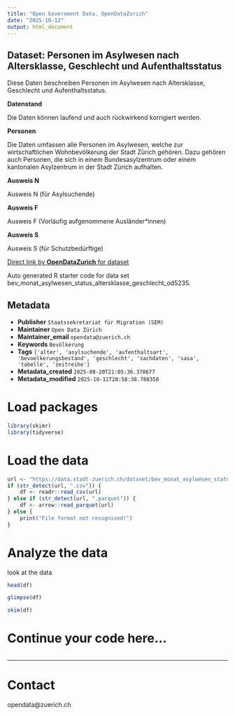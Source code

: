 ```yaml
---
title: "Open Government Data, OpenDataZurich"
date: "2025-10-12"
output: html_document
---
```


## Dataset: Personen im Asylwesen nach Altersklasse, Geschlecht und Aufenthaltsstatus

Diese Daten beschreiben Personen im Asylwesen nach Altersklasse, Geschlecht und Aufenthaltsstatus.

**Datenstand**

Die Daten können laufend und auch rückwirkend korrigiert werden.
 

[]()

**Personen**

Die Daten umfassen alle Personen im Asylwesen, welche zur wirtschaftlichen Wohnbevölkerung der Stadt Zürich gehören. Dazu gehören auch Personen, die sich in einem Bundesasylzentrum oder einem kantonalen Asylzentrum in der Stadt Zürich aufhalten. 
 

[]()

**Ausweis N**

Ausweis N (für Asylsuchende)
 

[]()

**Ausweis F**

Ausweis F (Vorläufig aufgenommene Ausländer*innen)
 

[]()

**Ausweis S**

Ausweis S (für Schutzbedürftige)
 

[]()



[Direct link by **OpenDataZurich** for dataset](https://data.stadt-zuerich.ch/dataset/bev_monat_asylwesen_status_altersklasse_geschlecht_od5235)

Auto generated R starter code for data set bev_monat_asylwesen_status_altersklasse_geschlecht_od5235.

## Metadata

- **Publisher** `Staatssekretariat für Migration (SEM)`
- **Maintainer** `Open Data Zürich`
- **Maintainer_email** `opendata@zuerich.ch`
- **Keywords** `Bevölk­erung`
- **Tags** `['alter', 'asylsuchende', 'aufenthaltsart', 'bevoelkerungsbestand', 'geschlecht', 'sachdaten', 'sasa', 'tabelle', 'zeitreihe']`
- **Metadata_created** `2025-08-20T21:05:36.370677`
- **Metadata_modified** `2025-10-11T20:58:38.780350`


# Load packages

```r
library(skimr)
library(tidyverse)
```

# Load the data

```r
url <- "https://data.stadt-zuerich.ch/dataset/bev_monat_asylwesen_status_altersklasse_geschlecht_od5235/download/BEV523OD5235.csv"
if (str_detect(url, ".csv")) {
    df <- readr::read_csv(url)
} else if (str_detect(url, ".parquet")) {
    df <- arrow::read_parquet(url)
} else {
    print("File format not recognised!")
}
```

# Analyze the data

look at the data
```r
head(df)
```

```r
glimpse(df)
```

```r
skim(df)
```

# Continue your code here...

```r

```

------------------------------------------------------------------------

# Contact

opendata@zuerich.ch
